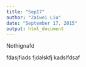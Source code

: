 ```yaml
---
title: "Sep17"
author: "Zaiwei Liu"
date: "September 17, 2015"
output: html_document
---
```


Nothignafd





fdasjfiads fjdalskfj kadslfdsaf 